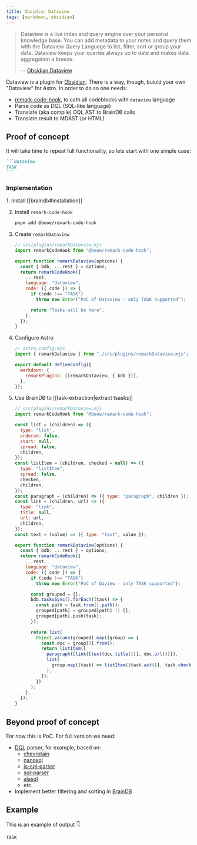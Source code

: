 ```yaml
---
title: Obsidian Dataview
tags: [markdown, obsidian]
---
```


> Dataview is a live index and query engine over your personal knowledge base. You can add metadata to your notes and query them with the Dataview Query Language to list, filter, sort or group your data. Dataview keeps your queries always up to date and makes data aggregation a breeze.
>
> -- [Obsidian Dataview](https://blacksmithgu.github.io/obsidian-dataview/)

Dataview is a plugin for [Obsidian](https://obsidian.md/). There is a way, though, buiuld your own "Dataview" for Astro. In order to do so one needs:

- [remark-code-hook](https://github.com/stereobooster/beoe/tree/main/packages/remark-code-hook), to cath all codeblocks with `dataview` language
- Parse code as DQL (SQL-like language)
- Translate (aka compile) DQL AST to BrainDB calls
- Translate result to MDAST (or HTML)

## Proof of concept

It will take time to repeat full functionality, so lets start with one simple case:

````md
```dataview
TASK
```
````

### Implementation


<Steps>
1. Install [[braindb#installation]]

2. Install `remark-code-hook`

   ```bash
   pnpm add @beoe/remark-code-hook
   ```

3. Create `remarkDataview`

   ```js {2,8-14}
   // src/plugins/remarkDataview.mjs
   import remarkCodeHook from "@beoe/remark-code-hook";

   export function remarkDataview(options) {
     const { bdb, ...rest } = options;
     return remarkCodeHook({
       ...rest,
       language: "dataview",
       code: ({ code }) => {
         if (code !== "TASK")
           throw new Error("PoC of Dataview - only TASK supported");

         return "Tasks will be here";
       },
     });
   }
   ```

4. Configure Astro

   ```js {2, 6}
   // astro.config.mjs
   import { remarkDataview } from "./src/plugins/remarkDataview.mjs";

   export default defineConfig({
     markdown: {
       remarkPlugins: [[remarkDataview, { bdb }]],
     },
   });
   ```

5. Use BrainDB to [[task-extraction|extract tsasks]]

   ```js {35-53}
   // src/plugins/remarkDataview.mjs
   import remarkCodeHook from "@beoe/remark-code-hook";

   const list = (children) => ({
     type: "list",
     ordered: false,
     start: null,
     spread: false,
     children,
   });
   const listItem = (children, checked = null) => ({
     type: "listItem",
     spread: false,
     checked,
     children,
   });
   const paragraph = (children) => ({ type: "paragraph", children });
   const link = (children, url) => ({
     type: "link",
     title: null,
     url: url,
     children,
   });
   const text = (value) => ({ type: "text", value });

   export function remarkDataview(options) {
     const { bdb, ...rest } = options;
     return remarkCodeHook({
       ...rest,
       language: "dataview",
       code: ({ code }) => {
         if (code !== "TASK")
           throw new Error("PoC of Daview - only TASK supported");

         const grouped = {};
         bdb.tasksSync().forEach((task) => {
           const path = task.from().path();
           grouped[path] = grouped[path] || [];
           grouped[path].push(task);
         });

         return list(
           Object.values(grouped).map((group) => {
             const doc = group[0].from();
             return listItem([
               paragraph([link([text(doc.title())], doc.url())]),
               list(
                 group.map((task) => listItem([task.ast()], task.checked()))
               ),
             ]);
           })
         );
       },
     });
   }
   ```

</Steps>

## Beyond proof of concept

For now this is PoC. For full version we need:

- [DQL](https://blacksmithgu.github.io/obsidian-dataview/queries/dql-js-inline/) parser, for example, based on:
  - [chevrotain](https://github.com/kristianmandrup/chevrotain-mini-sql-lang)
  - [nanosql](https://nanosql.io/welcome.html)
  - [js-sql-parser](https://github.com/JavaScriptor/js-sql-parser)
  - [sql-parser](https://github.com/forward/sql-parser)
  - [alasql](https://alasql.org/)
  - etc.
- Implement better filtering and sorting in [BrainDB](https://github.com/stereobooster/braindb)

## Example

This is an example of output 👇

```dataview
TASK
```
